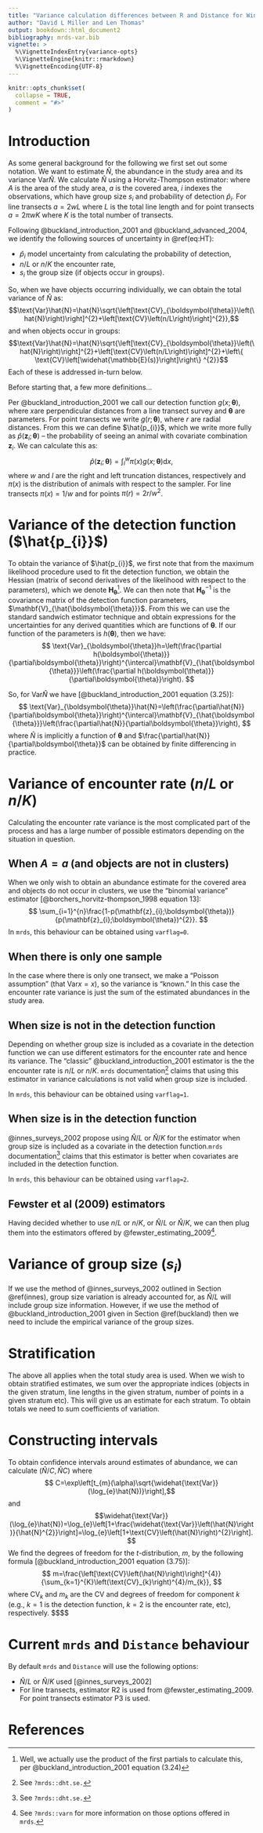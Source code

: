 ---
title: "Variance calculation differences between R and Distance for Windows"
author: "David L Miller and Len Thomas"
output: bookdown::html_document2
bibliography: mrds-var.bib
vignette: >
  %\VignetteIndexEntry{variance-opts}
  %\VignetteEngine{knitr::rmarkdown}
  %\VignetteEncoding{UTF-8}
---


```{r, include = FALSE}
knitr::opts_chunk$set(
  collapse = TRUE,
  comment = "#>"
)
```

# Introduction

As some general background for the following we first set out some notation. We want to estimate $\hat{N}$, the abundance in the study area and its variance $\text{Var}\hat{N}$. We calculate $\hat{N}$ using a Horvitz-Thompson estimator:
\begin{equation}
\hat{N}=\frac{A}{a}\sum_{i=1}^{n}\frac{s_{i}}{\hat{p}_{i}},
(\#eq:HT)
\end{equation}
where $A$ is the area of the study area, $a$ is the covered area, $i$ indexes the observations, which have group size $s_{i}$ and probability of detection $\hat{p}_{i}$. For line transects $a=2wL$ where $L$ is the total line length and for point transects $a=2\pi wK$ where $K$ is the total number of transects.

Following @buckland_introduction_2001 and @buckland_advanced_2004, we identify the following sources of uncertainty in \@ref(eq:HT):

-   $\hat{p}_{i}$ model uncertainty from calculating the probability of detection,
-   $n/L$ or $n/K$ the encounter rate,
-   $s_{i}$ the group size (if objects occur in groups).

So, when we have objects occurring individually, we can obtain the total variance of $\hat{N}$ as: $$\text{Var}\hat{N}=\hat{N}\sqrt{\left[\text{CV}_{\boldsymbol{\theta}}\left(\hat{N}\right)\right]^{2}+\left[\text{CV}\left(n/L\right)\right]^{2}},$$ and when objects occur in groups: $$\text{Var}\hat{N}=\hat{N}\sqrt{\left[\text{CV}_{\boldsymbol{\theta}}\left(\hat{N}\right)\right]^{2}+\left[\text{CV}\left(n/L\right)\right]^{2}+\left\{ \text{CV}\left[\widehat{\mathbb{E}(s)}\right]\right\} ^{2}}$$ Each of these is addressed in-turn below.

Before starting that, a few more definitions\...

Per @buckland_introduction_2001 we call our detection function $g(x;\boldsymbol{\theta})$, where $x$are perpendicular distances from a line transect survey and $\boldsymbol{\theta}$ are parameters. For point transects we write $g(r;\boldsymbol{\theta})$, where $r$ are radial distances. From this we can define $\hat{p_{i}}$, which we write more fully as $\hat{p}(\mathbf{z}_{i};\boldsymbol{\theta})$ -- the probability of seeing an animal with covariate combination $\mathbf{z}_{i}$. We can calculate this as:
$$
\hat{p}(\mathbf{z}_{i};\boldsymbol{\theta})=\int_{l}^{w}\pi(x)g(x;\boldsymbol{\theta})\text{d}x,
$$
where $w$ and $l$ are the right and left truncation distances, respectively and $\pi(x)$ is the distribution of animals with respect to the sampler. For line transects $\pi(x)=1/w$ and for points $\pi(r)=2r/w^{2}$.

# Variance of the detection function ($\hat{p_{i}}$)

To obtain the variance of $\hat{p_{i}}$, we first note that from the maximum likelihood procedure used to fit the detection function, we obtain the Hessian (matrix of second derivatives of the likelihood with respect to the parameters), which we denote $\mathbf{H}_{\boldsymbol{\theta}}$[^1]. We can then note that $\mathbf{H}_{\boldsymbol{\theta}}^{-1}$ is the covariance matrix of the detection function parameters, $\mathbf{V}_{\hat{\boldsymbol{\theta}}}$. From this we can use the standard sandwich estimator technique and obtain expressions for the uncertainties for any derived quantities which are functions of $\boldsymbol{\theta}$. If our function of the parameters is $h(\boldsymbol{\theta})$, then we have:
$$
\text{Var}_{\boldsymbol{\theta}}h=\left(\frac{\partial h(\boldsymbol{\theta)}}{\partial\boldsymbol{\theta}}\right)^{\intercal}\mathbf{V}_{\hat{\boldsymbol{\theta}}}\left(\frac{\partial h(\boldsymbol{\theta)}}{\partial\boldsymbol{\theta}}\right).
$$

So, for $\text{Var}\hat{N}$ we have [@buckland_introduction_2001 equation (3.25)]:
$$
\text{Var}_{\boldsymbol{\theta}}\hat{N}=\left(\frac{\partial\hat{N}}{\partial\boldsymbol{\theta}}\right)^{\intercal}\mathbf{V}_{\hat{\boldsymbol{\theta}}}\left(\frac{\partial\hat{N}}{\partial\boldsymbol{\theta}}\right),
$$
where $\hat{N}$ is implicitly a function of $\boldsymbol{\theta}$ and $\frac{\partial\hat{N}}{\partial\boldsymbol{\theta}}$ can be obtained by finite differencing in practice.

# Variance of encounter rate ($n/L$ or $n/K$)

Calculating the encounter rate variance is the most complicated part of the process and has a large number of possible estimators depending on the situation in question.

## When $A=a$ (and objects are not in clusters)

When we only wish to obtain an abundance estimate for the covered area and objects do not occur in clusters, we use the "binomial variance" estimator [@borchers_horvitz-thompson_1998 equation 13]:
$$
\sum_{i=1}^{n}\frac{1-p(\mathbf{z}_{i};\boldsymbol{\theta})}{p(\mathbf{z}_{i};\boldsymbol{\theta})^{2}}.
$$
In `mrds`, this behaviour can be obtained using `varflag=0`.

## When there is only one sample

In the case where there is only one transect, we make a "Poisson assumption" (that $\text{Var}x=x$), so the variance is "known." In this case the encounter rate variance is just the sum of the estimated abundances in the study area.

## When size is not in the detection function {#buckland}

Depending on whether group size is included as a covariate in the detection function we can use different estimators for the encounter rate and hence its variance. The "classic" @buckland_introduction_2001 estimator is the the encounter rate is $n/L$ or $n/K$. `mrds` documentation[^2] claims that using this estimator in variance calculations is not valid when group size is included.

In `mrds`, this behaviour can be obtained using `varflag=1`.

## When size is in the detection function {#innes}

@innes_surveys_2002 propose using $\hat{N}/L$ or $\hat{N}/K$ for the estimator when group size is included as a covariate in the detection function.` mrds` documentation[^3] claims that this estimator is better when covariates are included in the detection function.

In `mrds`, this behaviour can be obtained using `varflag=2`.

## Fewster et al (2009) estimators

Having decided whether to use $n/L$ or $n/K$, or $\hat{N}/L$ or $\hat{N}/K$, we can then plug them into the estimators offered by @fewster_estimating_2009[^4].

# Variance of group size ($s_{i}$)

If we use the method of @innes_surveys_2002 outlined in Section \@ref(innes), group size variation is already accounted for, as $\hat{N}/L$ will include group size information. However, if we use the method of @buckland_introduction_2001 given in Section \@ref(buckland) then we need to include the empirical variance of the group sizes.

# Stratification

The above all applies when the total study area is used. When we wish to obtain stratified estimates, we sum over the appropriate indices (objects in the given stratum, line lengths in the given stratum, number of points in a given stratum etc). This will give us an estimate for each stratum. To obtain totals we need to sum coefficients of variation.

# Constructing intervals

To obtain confidence intervals around estimates of abundance, we can calculate $\left(\hat{N}/C,\hat{N}C\right)$ where
$$
C=\exp\left[t_{m}(\alpha)\sqrt{\widehat{\text{Var}}(\log_{e}\hat{N})}\right],$$ and $$\widehat{\text{Var}}(\log_{e}\hat{N})=\log_{e}\left[1+\frac{\widehat{\text{Var}}\left(\hat{N}\right)}{\hat{N}^{2}}\right]=\log_{e}\left[1+\text{CV}\left(\hat{N}\right)^{2}\right].
$$
We find the degrees of freedom for the $t$-distribution, $m$, by the following formula [@buckland_introduction_2001 equation (3.75)]:
$$
m=\frac{\left[\text{CV}\left(\hat{N}\right)\right]^{4}}{\sum_{k=1}^{K}\left(\text{CV}_{k}\right)^{4}/m_{k}},
$$
where $\text{CV}_{k}$ and $m_{k}$ are the CV and degrees of freedom for component $k$ (e.g., $k=1$ is the detection function, $k=2$ is the encounter rate, etc), respectively. $$$$

# Current `mrds` and `Distance` behaviour

By default `mrds` and `Distance` will use the following options:

-   $\hat{N}/L$ or $\hat{N}/K$ used [@innes_surveys_2002]
-   For line transects, estimator R2 is used from @fewster_estimating_2009. For point transects estimator P3 is used.

# References


[^1]: Well, we actually use the product of the first partials to calculate this, per @buckland_introduction_2001 equation (3.24)

[^2]: See `?mrds::dht.se.`

[^3]: See `?mrds::dht.se.`

[^4]: See `?mrds::varn` for more information on those options offered in `mrds`.
